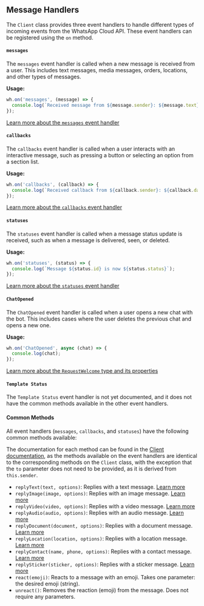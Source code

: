 ## Message Handlers

The `Client` class provides three event handlers to handle different types of incoming events from the WhatsApp Cloud API. These event handlers can be registered using the `on` method.

#### `messages`

The `messages` event handler is called when a new message is received from a user. This includes text messages, media messages, orders, locations, and other types of messages.

**Usage:**

```javascript
wh.on('messages', (message) => {
  console.log(`Received message from ${message.sender}: ${message.text}`);
});
```

[Learn more about the `messages` event handler](link-to-detailed-documentation)

#### `callbacks`

The `callbacks` event handler is called when a user interacts with an interactive message, such as pressing a button or selecting an option from a section list.

**Usage:**

```javascript
wh.on('callbacks', (callback) => {
  console.log(`Received callback from ${callback.sender}: ${callback.data.id}`);
});
```

[Learn more about the `callbacks` event handler](link-to-detailed-documentation)

#### `statuses`

The `statuses` event handler is called when a message status update is received, such as when a message is delivered, seen, or deleted.

**Usage:**

```javascript
wh.on('statuses', (status) => {
  console.log(`Message ${status.id} is now ${status.status}`);
});
```

[Learn more about the `statuses` event handler](/docs/messages)

#### `ChatOpened`

The `ChatOpened` event handler is called when a user opens a new chat with the bot. This includes cases where the user deletes the previous chat and opens a new one.

**Usage:**

```javascript
wh.on('ChatOpened', async (chat) => {
  console.log(chat);
});
```

[Learn more about the `RequestWelcome` type and its properties](/docs/types#requestwelcome)

#### `Template Status`

The `Template Status` event handler is not yet documented, and it does not have the common methods available in the other event handlers.

#### Common Methods

All event handlers (`messages`, `callbacks`, and `statuses`) have the following common methods available:

The documentation for each method can be found in the [Client documentation](/docs/client), as the methods available on the event handlers are identical to the corresponding methods on the `Client` class, with the exception that the `to` parameter does not need to be provided, as it is derived from `this.sender`.
- `replyText(text, options)`: Replies with a text message. [Learn more](/docs/client#sendmessageto-text-options)
- `replyImage(image, options)`: Replies with an image message. [Learn more](/docs/client#sendimageto-image-options)
- `replyVideo(video, options)`: Replies with a video message. [Learn more](/docs/client#sendvideoto-video-options)
- `replyAudio(audio, options)`: Replies with an audio message. [Learn more](/docs/client#sendaudioto-audio-options)
- `replyDocument(document, options)`: Replies with a document message. [Learn more](/docs/client#senddocumentto-document-options)
- `replyLocation(location, options)`: Replies with a location message. [Learn more](/docs/client#sendlocationto-location-options)
- `replyContact(name, phone, options)`: Replies with a contact message. [Learn more](/docs/client#sendcontactto-name-phone-options)
- `replySticker(sticker, options)`: Replies with a sticker message. [Learn more](/docs/client#sendstickerto-sticker-options)
- `react(emoji)`: Reacts to a message with an emoji. Takes one parameter: the desired emoji (string).
- `unreact()`: Removes the reaction (emoji) from the message. Does not require any parameters.